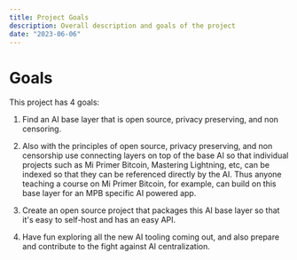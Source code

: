 ```yaml
---
title: Project Goals
description: Overall description and goals of the project
date: "2023-06-06"
---
```



# Goals

This project has 4 goals:
1. Find an AI base layer that is open source, privacy preserving, and non censoring.

2. Also with the principles of open source, privacy preserving, and non censorship use connecting layers on top of the base AI 
so that individual projects such as Mi Primer Bitcoin, Mastering Lightning, etc, can be indexed so that they can be referenced directly by the AI.
Thus anyone teaching a course on Mi Primer Bitcoin, for example, can build on this base layer for an MPB specific AI powered app.

3. Create an open source project that packages this AI base layer so that it's easy to self-host and has an easy API.

4. Have fun exploring all the new AI tooling coming out, and also prepare and contribute to the fight against AI centralization.
